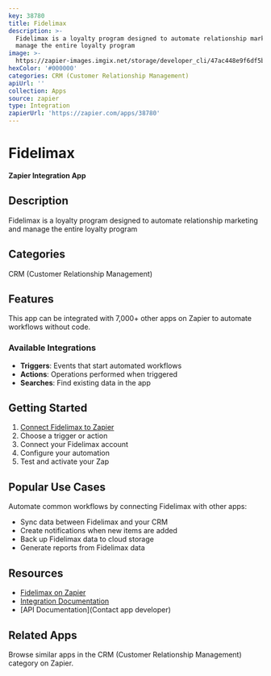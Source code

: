```yaml
---
key: 38780
title: Fidelimax
description: >-
  Fidelimax is a loyalty program designed to automate relationship marketing and
  manage the entire loyalty program
image: >-
  https://zapier-images.imgix.net/storage/developer_cli/47ac448e9f6df5b3d95fa887cccf1cad.png?auto=format%2Ccompress&ixlib=python-3.0.0&q=50
hexColor: '#000000'
categories: CRM (Customer Relationship Management)
apiUrl: ''
collection: Apps
source: zapier
type: Integration
zapierUrl: 'https://zapier.com/apps/38780'
---
```

# Fidelimax

**Zapier Integration App**

## Description

Fidelimax is a loyalty program designed to automate relationship marketing and manage the entire loyalty program

## Categories

CRM (Customer Relationship Management)

## Features

This app can be integrated with 7,000+ other apps on Zapier to automate workflows without code.

### Available Integrations

- **Triggers**: Events that start automated workflows
- **Actions**: Operations performed when triggered
- **Searches**: Find existing data in the app

## Getting Started

1. [Connect Fidelimax to Zapier](https://zapier.com/apps/38780)
2. Choose a trigger or action
3. Connect your Fidelimax account
4. Configure your automation
5. Test and activate your Zap

## Popular Use Cases

Automate common workflows by connecting Fidelimax with other apps:

- Sync data between Fidelimax and your CRM
- Create notifications when new items are added
- Back up Fidelimax data to cloud storage
- Generate reports from Fidelimax data

## Resources

- [Fidelimax on Zapier](https://zapier.com/apps/38780)
- [Integration Documentation](https://zapier.com/apps/38780/integrations)
- [API Documentation](Contact app developer)

## Related Apps

Browse similar apps in the CRM (Customer Relationship Management) category on Zapier.
